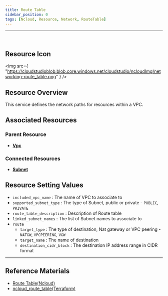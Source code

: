 ```yaml
---
title: Route Table
sidebar_position: 0
tags: [Ncloud, Resource, Network, RouteTable]
---
```


<hr />
<br />

## Resource Icon

<img
    src={
        "https://cloudstudioblob.blob.core.windows.net/cloudstudio/ncloudImg/networking-route_table.png"
    }
/>

## Resource Overview

This service defines the network paths for resources within a VPC.

## Associated Resources

### Parent Resource

-   [**Vpc**](https://docs.cstudio.app/en/docs/resource/ncloud/Networking/Vpc)

### Connected Resources

-   [**Subnet**](https://docs.cstudio.app/en/docs/resource/ncloud/Networking/Subnet)

## Resource Setting Values

-   `included_vpc_name` : The name of VPC to associate to
-   `supported_subnet_type` : The type of Subnet, public or private - `PUBLIC`, `PRIVATE`
-   `route_table_description` : Description of Route table
-   `linked_subnet_names` : The list of Subnet names to associate to
-   `route`
    -   `target_type` : The type of destination, Nat gateway or VPC peering - `NATGW`, `VPCPEERING`, `VGW`
    -   `target_name` : The name of destination
    -   `destination_cidr_block` : The destination IP address range in CIDR format

---

## Reference Materials

-   [Route Table(Ncloud)](https://guide.ncloud-docs.com/en/docs/networking-vpc-vpcdetailedroutetable)
-   [ncloud_route_table(Terraform)](https://registry.terraform.io/providers/NaverCloudPlatform/ncloud/latest/en/docs/resources/route_table)
